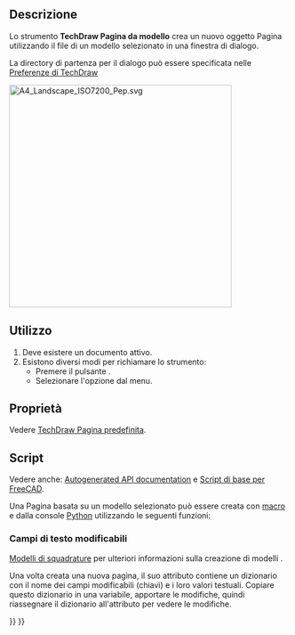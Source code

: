 <languages/>
{{Docnav/it
|[[TechDraw PageDefault/it|Pagina predefinita]]
|[[TechDraw_FillTemplateFields/it|Aggiorna campi modello]]
|[[TechDraw_Workbench/it|TechDraw]]
|IconL=TechDraw_PageDefault.svg
|IconR=TechDraw_FillTemplateFields.svg
|IconC=Workbench_TechDraw.svg
}}

{{GuiCommand/it
|Name=TechDraw PageTemplate
|Name/it=TechDraw Pagina da modello
|MenuLocation=TechDraw → Inserisci Pagina usando un modello
|Workbenches=[[TechDraw_Workbench/it|TechDraw]]
|SeeAlso=[[TechDraw PageDefault/it|TechDraw Pagina predefinita]], [[TechDraw Templates/it|Modelli di squadrature]]
}}

<span id="Description"></span>
==Descrizione==

Lo strumento '''TechDraw Pagina da modello''' crea un nuovo oggetto Pagina utilizzando il file di un modello selezionato in una finestra di dialogo.

La directory di partenza per il dialogo può essere specificata nelle  [[TechDraw_Preferences/it|Preferenze di TechDraw]]

[[Image:A4_Landscape_ISO7200_Pep.svg|400px]]
{{Caption|Uno dei modelli che viene fornito con TechDraw: A4_Landscape_ISO7200_Pep.svg}}

<span id="Usage"></span>
==Utilizzo==

# Deve esistere un documento attivo.
# Esistono diversi modi per richiamare lo strumento:
#* Premere il pulsante {{Button|[[Image:TechDraw_PageTemplate.svg|16px]] [[TechDraw_PageTemplate/it|Inserisci Pagina utilizzando un modello]]}}.
#* Selezionare l'opzione {{MenuCommand|TechDraw → Pagina → [[Image:TechDraw_PageTemplate.svg|16px]] Inserisci Pagina utilizzando un modello}} dal menu.

<span id="Properties"></span>
==Proprietà==

Vedere [[TechDraw_PageDefault/it#Proprietà|TechDraw Pagina predefinita]].

<span id="Scripting"></span>
==Script==

Vedere anche: [https://freecad.github.io/SourceDoc/ Autogenerated API documentation] e [[FreeCAD_Scripting_Basics/it|Script di base per FreeCAD]].

Una Pagina basata su un modello selezionato può essere creata con [[Macros/it|macro]] e dalla console [[Python/it|Python]] utilizzando le seguenti funzioni:

{{Code|code=
import FreeCAD as App
from PySide import QtGui

doc = App.ActiveDocument
default_dir = App.getResourceDir() + "Mod/TechDraw/Templates"
param = App.ParamGet("User parameter:BaseApp/Preferences/Mod/TechDraw/Files")
template_dir = param.GetString("TemplateDir", default_dir)

template_file = QtGui.QFileDialog.getOpenFileName(QtGui.QApplication.activeWindow(),
                                                  "Select a Template File", 
                                                  template_dir,
                                                  "Template (*.svg)")
                                                  
page = doc.addObject("TechDraw::DrawPage", "Page")
template = doc.addObject("TechDraw::DrawSVGTemplate", "Template")
template.Template = template_file[0]
page.Template = template

doc.recompute()
}}

<span id="Editable_text_fields"></span>
=== Campi di testo modificabili ===

{{Emphasis|Vedere anche:}} [[TechDraw_Templates/it|Modelli di squadrature]] per ulteriori informazioni sulla creazione di modelli .

Una volta creata una nuova pagina, il suo attributo {{incode|Template}} contiene un dizionario {{incode|EditableTexts}} con il nome dei campi modificabili (chiavi) e i loro valori testuali. Copiare questo dizionario in una variabile, apportare le modifiche, quindi riassegnare il dizionario all'attributo {{incode|EditableTexts}} per vedere le modifiche.

{{Code|code=
page = FreeCAD.ActiveDocument.Page
texts = page.Template.EditableTexts

for key, value in texts.items():
    print("{0} = {1}".format(key, value))

texts["FC-Title"] = "The title of my page"
page.Template.EditableTexts = texts
}}


{{Docnav/it
|[[TechDraw PageDefault/it|Pagina predefinita]]
|[[TechDraw_FillTemplateFields/it|Aggiorna campi modello]]
|[[TechDraw_Workbench/it|TechDraw]]
|IconL=TechDraw_PageDefault.svg
|IconR=TechDraw_FillTemplateFields.svg
|IconC=Workbench_TechDraw.svg
}}

{{TechDraw Tools navi{{#translation:}}}}
{{Userdocnavi{{#translation:}}}}
{{clear}}